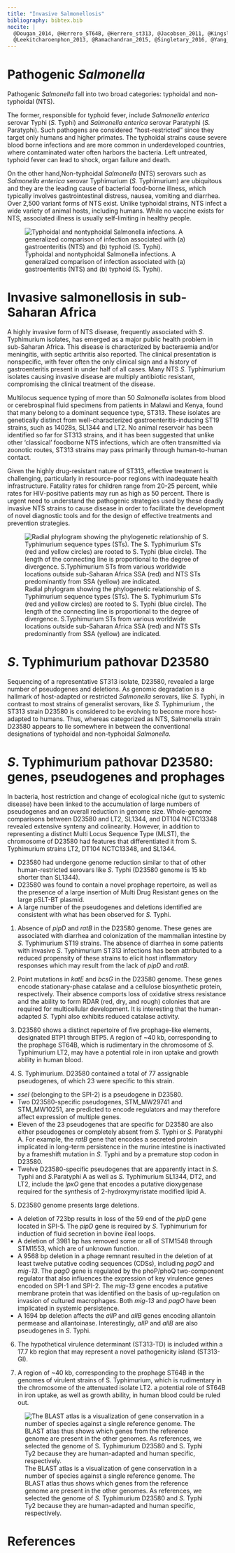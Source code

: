 ```yaml
---
title: "Invasive Salmonellosis"
bibliography: bibtex.bib
nocite: | 
  @Dougan_2014, @Herrero_ST64B, @Herrero_st313, @Jacobsen_2011, @Kingsley_2009,
  @Leekitcharoenphon_2013, @Ramachandran_2015, @Singletary_2016, @Yang_2015
---
```


# Pathogenic *Salmonella*

Pathogenic *Salmonella* fall into two broad categories: typhoidal and non-typhoidal (NTS). 

The former, responsible for typhoid fever, include *Salmonella enterica* serovar
Typhi (*S.* Typhi) and *Salmonella enterica* serovar Paratyphi (*S.* Paratyphi).
Such pathogens are considered "host-restricted" since they target only humans and 
higher primates. The typhoidal strains cause severe blood borne infections and are 
more common in underdeveloped countries, where contaminated water often harbors 
the bacteria. Left untreated, typhoid fever can lead to shock, organ failure and death.

On the other hand,Non-typhoidal *Salmonella* (NTS) serovars such as *Salmonella enterica* serovar Typhimurium (*S.* Typhimurium) are ubiquitous and they  are the 
leading cause of bacterial food-borne illness, which typically involves 
gastrointestinal distress, nausea, vomiting and diarrhea.
Over 2,500 variant forms of NTS exist. Unlike typhoidal strains, NTS infect a wide
variety of animal hosts, including humans.
While no vaccine exists for NTS, associated illness is usually self-limiting in 
healthy people.

![Typhoidal and nontyphoidal Salmonella infections. A generalized comparison of infection associated with (a) gastroenteritis (NTS) and (b) typhoid (S. Typhi).](img/Typhoidal_NTS.png)

# Invasive salmonellosis in sub-Saharan Africa

A highly invasive form of NTS disease, frequently associated with *S.* Typhimurium 
isolates, has emerged as a major public health problem in sub-Saharan Africa. 
This disease is characterized by bacteraemia and/or meningitis, with septic arthritis
also reported. The clinical presentation is nonspecific, with fever often the only 
clinical sign and a history of gastroenteritis present in under half of all cases.
Many NTS *S.* Typhimurium isolates causing invasive disease are multiply antibiotic 
resistant, compromising the clinical treatment of the disease.

Multilocus sequence typing of more than 50 *Salmonella* isolates from blood or 
cerebrospinal fluid specimens from patients in Malawi and Kenya, found that many 
belong to a dominant sequence type, ST313.
These isolates are genetically distinct from well-characterized gastroenteritis-inducing 
ST19 strains, such as 14028s, SL1344 and LT2.
No animal reservoir has been identified so far for ST313 strains, and it has been
suggested that unlike other ‘classical’ foodborne NTS infections, which are often 
transmitted via zoonotic routes, ST313 strains may pass primarily through 
human-to-human contact.

Given the highly drug-resistant nature of ST313, effective treatment is challenging, 
particularly in resource-poor regions with inadequate health infrastructure.
Fatality rates for children range from 20-25 percent, while rates for HIV-positive 
patients may run as high as 50 percent.
There is urgent need to understand the pathogenic strategies used by these deadly 
invasive NTS strains to cause disease in order to facilitate the development of novel diagnostic tools and for the design of effective treatments and prevention strategies. 

![Radial phylogram showing the phylogenetic relationship of *S.* Typhimurium sequence types (STs). The S. Typhimurium STs (red and yellow circles) are rooted to S. Typhi (blue circle). The length of the connecting line is proportional to the degree of divergence. S.Typhimurium STs from various worldwide locations outside sub-Saharan Africa SSA (red) and NTS STs predominantly from SSA (yellow) are indicated.](img/D23580_tree.png)

# *S*. Typhimurium pathovar D23580
Sequencing of a representative ST313 isolate, D23580, revealed a large number of 
pseudogenes and deletions. As genomic degradation is a hallmark of host-adapted 
or restricted *Salmonella* serovars, like *S.* Typhi, in contrast to most strains of 
generalist serovars, like *S.* Typhimurium , the ST313 strain D23580 is considered
to be evolving to become more host-adapted to humans.
Thus, whereas categorized as NTS, Salmonella strain D23580 appears to lie somewhere 
in between the conventional designations of typhoidal and non-typhoidal *Salmonella*.

# *S*. Typhimurium pathovar D23580: genes, pseudogenes and prophages
In bacteria, host restriction and change of ecological niche (gut to systemic
disease) have been linked to the accumulation of large numbers of pseudogenes and 
an overall reduction in genome size. 
Whole-genome comparisons between D23580 and LT2, SL1344, and DT104 NCTC13348 revealed 
extensive synteny and colinearity. However, in addition to representing a distinct 
Multi Locus Sequence Type (MLST), the chromosome of D23580 had features that differentiated 
it from S. Typhimurium strains LT2, DT104 NCTC13348, and SL1344.

- D23580 had undergone genome reduction similar to that of other human-restricted 
serovars like *S.* Typhi (D23580 genome is 15 kb shorter than SL1344).
- D23580 was found to contain a novel prophage repertoire, as well as the presence 
of a large insertion of Multi Drug Resistant genes on the large pSLT-BT plasmid. 
- A large number of the pseudogenes and deletions identified are consistent with what has 
been observed for *S.* Typhi.

1) Absence of *pipD* and *ratB* in the D23580 genome.
These genes are associated with diarrhea and colonization of the mammalian intestine by 
*S.* Typhimurium ST19 strains. The absence of diarrhea in some patients with invasive *S.* Typhimurium ST313 infections has been attributed to a reduced propensity of these strains to elicit host inflammatory responses which may result from the lack of *pipD* and *ratB*.

2) Point mutations in  *katE* and *bcsG* in the D23580 genome.
These genes encode stationary-phase catalase and a cellulose biosynthetic protein, respectively. Their absence comports loss of oxidative stress resistance 
and the ability to form RDAR (red, dry, and rough) colonies that are required for 
multicellular development. It is interesting that the human-adapted *S.* Typhi 
also exhibits reduced catalase activity.

3) D23580 shows a distinct repertoire of five prophage-like elements, designated 
BTP1 through BTP5. 
A region of ~40 kb, corresponding to the prophage ST64B, which is rudimentary in 
the chromosome of *S.* Typhimurium LT2, may have a potential role in iron uptake and
growth ability in human blood.

4) S. Typhimurium. D23580 contained a total of 77 assignable pseudogenes, of which 
23 were specific to this strain. 
- *sseI* (belonging to the SPI-2) is a pseudogene in D23580.
- Two D23580-specific pseudogenes, STM_MW29741 and STM_MW10251, are predicted to encode regulators and may therefore affect expression of multiple genes. 
- Eleven of the 23 pseudogenes that are specific for D23580 are also either pseudogenes
or completely absent from *S.* Typhi or *S.* Paratyphi A. For example, the *ratB* gene 
that encodes a secreted protein implicated in long-term persistence in the murine 
intestine is inactivated by a frameshift mutation in *S.* Typhi and by a premature 
stop codon in D23580.
- Twelve D23580-specific pseudogenes that are apparently intact in *S.* Typhi and 
*S.*Paratyphi A as well as *S.* Typhimurium SL1344, DT2, and LT2, include the *lpxO* gene
that encodes a putative dioxygenase required for the synthesis of 2-hydroxymyristate
modified lipid A.

5) D23580 genome presents large deletions. 
- A deletion of 723bp results in loss of the 59 end of the *pipD* gene located in SPI-5. 
The *pipD* gene is required by *S.* Typhimurium for induction of fluid secretion in bovine ileal loops.
- A deletion of 3981 bp has removed some or all of STM1548 through STM1553, which are of
unknown function. 
- A 9568 bp deletion in a phage remnant resulted in the deletion of at least twelve putative coding sequences (CDSs), including *pagO* and *mig-13*. The *pagO* gene is regulated by the phoP/phoQ two-component regulator that also influences the expression of key virulence 
genes encoded on SPI-1 and SPI-2. The *mig-13* gene encodes a putative membrane protein 
that was identified on the basis of up-regulation on invasion of cultured macrophages. 
Both *mig-13* and *pagO* have been implicated in systemic persistence.
- A 1694 bp deletion affects the *allP* and *allB* genes encoding allantoin 
permease and allantoinase. Interestingly, *allP* and *allB* are also pseudogenes 
in *S.* Typhi.

6)  The hypothetical virulence determinant (ST313-TD) is included within a 17.7 kb 
region that may represent a novel pathogenicity island (ST313-GI).

7) A region of ~40 kb, corresponding to the prophage ST64B in the genomes of
virulent strains of S. Typhimurium, which is rudimentary in the chromosome of the 
attenuated isolate LT2. a potential role of ST64B in iron uptake, as well as growth 
ability, in human blood could be ruled out.


![The BLAST atlas is a visualization of gene conservation in a number of species against a single reference genome. The BLAST atlas thus shows which genes from the reference genome are present in the other genomes. As references, we selected the genome of *S.* Typhimurium D23580 and *S.* Typhi Ty2 because they are human-adapted and human specific, respectively.](img/D23580_BLAST.png)

# References
